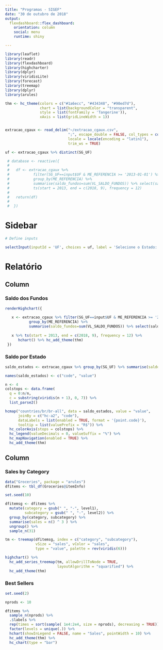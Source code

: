 ```yaml
---
title: "Programas - SIGEF"
date: "30 de outubro de 2018"
output: 
  flexdashboard::flex_dashboard:
    orientation: column
    social: menu
    runtime: shiny

---
```


```r

library(leaflet)
library(readr)
library(flexdashboard)
library(highcharter)
library(dplyr)
library(viridisLite)
library(forecast)
library(treemap)
library(dplyr)
library(arules)

thm <- hc_theme(colors = c("#1a6ecc", "#434348", "#90ed7d"),
                chart = list(backgroundColor = "transparent",
                style = list(fontFamily = 'Tangerine')),
                xAxis = list(gridLineWidth = 1))


extracao_cgaux <- read_delim("~/extracao_cgaux.csv", 
                             ";", escape_double = FALSE, col_types = cols(NU_PROCESSO = col_character()), 
                             locale = locale(encoding = "latin1"), 
                             trim_ws = TRUE)

uf <- extracao_cgaux %>% distinct(SG_UF)

 # database <- reactive({
 # 
 #   df <- extracao_cgaux %>% 
 #           filter(SG_UF==input$UF & ME_REFERENCIA >= '2013-01-01') %>% 
 #           group_by(ME_REFERENCIA) %>% 
 #           summarise(saldo_fundos=sum(VL_SALDO_FUNDOS)) %>% select(saldo_fundos) %>%
 #           ts(start = 2013, end = c(2018, 9), frequency = 12)
 #   
 #   return(df)
 #          
 #  })


```

Sidebar {.sidebar}
=======================================================================

```r

# Define inputs

selectInput(inputId = 'UF', choices = uf, label = 'Selecione o Estado:', selected = "PE")

```

Relatório
=======================================================================


Column {data-width=600}
-----------------------------------------------------------------------

### Saldo dos Fundos

```r

renderHighchart({
   
   x <- extracao_cgaux %>% filter(SG_UF==input$UF & ME_REFERENCIA >= '2013-01-01') %>% 
           group_by(ME_REFERENCIA) %>% 
           summarise(saldo_fundos=sum(VL_SALDO_FUNDOS)) %>% select(saldo_fundos) 
   
   x %>% ts(start = 2013, end = c(2018, 9), frequency = 12) %>%
      hchart() %>% hc_add_theme(thm)
 })  

```

### Saldo por Estado

```r

saldo_estados <- extracao_cgaux %>% group_by(SG_UF) %>% summarise(saldo_conta = sum(VL_SALDO_FUNDOS))

names(saldo_estados) <- c("code", "value")

n <- 4
colstops <- data.frame(
  q = 0:n/n,
  c = substring(viridis(n + 1), 0, 7)) %>%
  list_parse2()

hcmap("countries/br/br-all", data = saldo_estados, value = "value",
      joinBy = c("hc-a2", "code"), 
      dataLabels = list(enabled = TRUE, format = '{point.code}'),
      tooltip = list(valuePrefix = "R$")) %>%
  hc_colorAxis(stops = colstops) %>%
  hc_legend(valueDecimals = 0, valueSuffix = "%") %>%
  hc_mapNavigation(enabled = TRUE) %>%
  hc_add_theme(thm)

```

Column {.tabset data-width=400}
-----------------------------------------------------------------------

### Sales by Category

```r
data("Groceries", package = "arules")
dfitems <- tbl_df(Groceries@itemInfo)

set.seed(10)

dfitemsg <- dfitems %>%
  mutate(category = gsub(" ", "-", level1),
         subcategory = gsub(" ", "-", level2)) %>%
  group_by(category, subcategory) %>% 
  summarise(sales = n() ^ 3 ) %>% 
  ungroup() %>% 
  sample_n(31)

tm <- treemap(dfitemsg, index = c("category", "subcategory"),
              vSize = "sales", vColor = "sales",
              type = "value", palette = rev(viridis(6)))

highchart() %>% 
  hc_add_series_treemap(tm, allowDrillToNode = TRUE,
                        layoutAlgorithm = "squarified") %>% 
  hc_add_theme(thm)
```

### Best Sellers

```r
set.seed(2)

nprods <- 10

dfitems %>% 
  sample_n(nprods) %>% 
  .$labels %>% 
  rep(times = sort(sample( 1e4:2e4, size = nprods), decreasing = TRUE)) %>% 
  factor(levels = unique(.)) %>% 
  hchart(showInLegend = FALSE, name = "Sales", pointWidth = 10) %>% 
  hc_add_theme(thm) %>% 
  hc_chart(type = "bar")
  
```